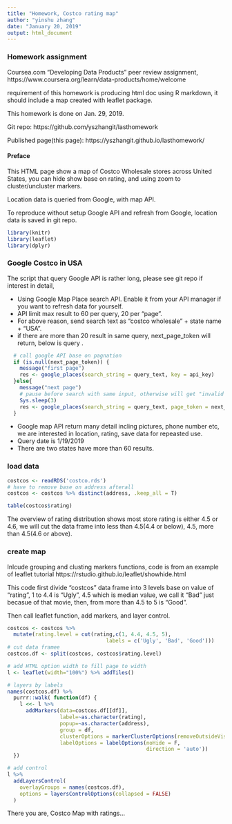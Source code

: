 ```yaml
---
title: "Homework, Costco rating map"
author: "yinshu zhang"
date: "January 20, 2019"
output: html_document
---
```

### Homework assignment
Coursea.com "Developing Data Products" peer review assignment,
https://www.coursera.org/learn/data-products/home/welcome

requirement of this homework is producing html doc using R markdown, it should include a map created with leaflet package.

This homework is done on Jan. 29, 2019.

Git repo: https://github.com/yszhangit/lasthomework

Published page(this page): https://yszhangit.github.io/lasthomework/

#### Preface
This HTML page show a map of Costco Wholesale stores across United States, you can hide show base on rating, and using zoom to cluster/uncluster markers.

Location data is queried from Google, with map API. 

To reproduce without setup Google API and refresh from Google, location data is saved in git repo.


```r
library(knitr)
library(leaflet)
library(dplyr)
```
### Google Costco in USA
The script that query Google API is rather long, please see git repo if interest in detail, 

* Using Google Map Place search API. Enable it from your API manager if you want to refresh data for yourself.
* API limit max result to 60 per query, 20 per "page".
* For above reason, send search text as "costco wholesale" + state name + "USA".
* if there are more than 20 result in same query, next_page_token will return,  below is query .

```r
  # call google API base on pagnation
  if (is.null(next_page_token)) {
    message("first page")
    res <- google_places(search_string = query_text, key = api_key)
  }else{
    message("next page")
    # pause before search with same input, otherwise will get "invalid request" error
    Sys.sleep(3)
    res <- google_places(search_string = query_text, page_token = next_page_token, key = api_key)
  } 
```
* Google map API return many detail incling pictures, phone number etc, we are interested in location, rating, save data for repeasted use.
* Query date is 1/19/2019
* There are two states have more than 60 results.

### load data
```r
costcos <- readRDS('costco.rds')
# have to remove base on address afterall
costcos <- costcos %>% distinct(address, .keep_all = T)
```

```r
table(costcos$rating)
```
The overview of rating distribution shows most store rating is either 4.5 or 4.6, we will cut the data frame into less than 4.5(4.4 or below), 4.5, more than 4.5(4.6 or above). 

### create map
Inlcude grouping and clusting markers functions, code is from an example of leaflet tutorial
 https://rstudio.github.io/leaflet/showhide.html

This code first divide "costcos" data frame into 3 levels base on value of "rating", 1 to 4.4 is "Ugly", 4.5 which is median value, we call it "Bad" just becasue of that movie, then, from more than 4.5 to 5 is "Good".

Then call leaflet function, add markers, and layer control.

```r
costcos <- costcos %>%
  mutate(rating.level = cut(rating,c(1, 4.4, 4.5, 5),
                                labels = c('Ugly', 'Bad', 'Good')))
# cut data framee
costcos.df <- split(costcos, costcos$rating.level)

# add HTML option width to fill page to width
l <- leaflet(width="100%") %>% addTiles()

# layers by labels
names(costcos.df) %>%
  purrr::walk( function(df) {
    l <<- l %>%
      addMarkers(data=costcos.df[[df]],
                 label=~as.character(rating),
                 popup=~as.character(address),
                 group = df,
                 clusterOptions = markerClusterOptions(removeOutsideVisibleBounds = F),
                 labelOptions = labelOptions(noHide = F,
                                             direction = 'auto'))
  })

# add control
l %>%
  addLayersControl(
    overlayGroups = names(costcos.df),
    options = layersControlOptions(collapsed = FALSE)
  )
```

There you are, Costco Map with ratings...